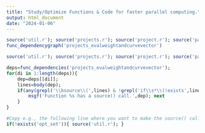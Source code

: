 ---
title: "Study/Optimize Functions & Code for faster parallel computing."
output: html_document
date: "2024-01-06"
---
```{r }
source('util.r'); source('projects.r'); source('project.r'); source('pancancer.r')
func_dependencygraph('projects_evalweightandcurvevector')
```

```{r }
source('util.r'); source('projects.r'); source('project.r'); source('pancancer.r')

deps=func_dependencies('projects_evalweightandcurvevector');
for(di in 1:length(deps)){
	dep=deps[[di]];
	lines=body(dep);
	if(any(grepl('\\bsource\\(',lines) & !grepl('if\\s*\\(!exists',lines))){
		msgf('Function %s has a source() call.',dep); next
	}
}

#Copy e.g., the following line where you want to make the source() calls more efficient.
if(!exists('opt_set')){ source('util.r'); } 

```
```{r}

```
